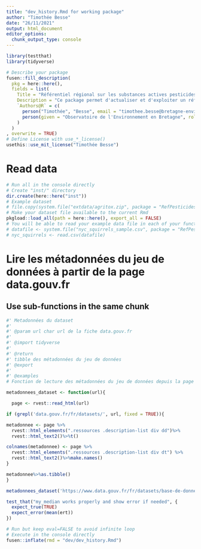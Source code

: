 ```yaml
---
title: "dev_history.Rmd for working package"
author: "Timothée Besse"
date: "26/11/2021"
output: html_document
editor_options: 
  chunk_output_type: console
---
```


```r
library(testthat)
library(tidyverse)
```

<!--
# Description du package

Ce package permet d'actualiser et d'exploiter un référentiel des substances actives pesticides à partir des informations obtenues à partir de plusieurs référentiels nationaux, notamment AGRITOX, EPHY. Il inclut les corrections et compléments apportés par le groupe de travail régional animé par l'Observatoire de l'Environnement en Bretagne.
--> 

```r
# Describe your package
fusen::fill_description(
  pkg = here::here(),
  fields = list(
    Title = "Référentiel régional sur les substances actives pesticides",
    Description = "Ce package permet d'actualiser et d'exploiter un référentiel des substances actives pesticides à partir des informations obtenues à partir de plusieurs référentiels nationaux, notamment AGRITOX, EPHY. Il inclut les corrections et compléments apportés par le groupe de travail régional animé par l'Observatoire de l'Environnement en Bretagne.",
    `Authors@R` = c(
      person("Timothée", "Besse", email = "timothee.besse@bretagne-environnement.fr", role = c("aut", "cre"), comment = c(ORCID = "0000-0002-1565-9313")),
      person(given = "Observatoire de l'Environnement en Bretagne", role = "cph")
    )
  )
, overwrite = TRUE)
# Define License with use_*_license()
usethis::use_mit_license("Timothée Besse")
```

# Read data

<!-- Store your dataset in a directory named "inst/" at the root of your project -->
<!-- Use it for your tests in this Rmd thanks to `load_all()` to make it available
and `system.file()` to read it in your examples 
-->

```r
# Run all in the console directly
# Create "inst/" directory
dir.create(here::here("inst"))
# Example dataset
# file.copy(system.file("extdata/agritox.zip", package = "RefPesticidesBzh"), here::here("inst"))
# Make your dataset file available to the current Rmd
pkgload::load_all(path = here::here(), export_all = FALSE)
# You will be able to read your example data file in each of your function examples and tests as follows
# datafile <- system.file("nyc_squirrels_sample.csv", package = "RefPesticidesBzh")
# nyc_squirrels <- read.csv(datafile)
```

# Lire les métadonnées du jeu de données à partir de la page data.gouv.fr
## Use sub-functions in the same chunk

```r
#' Metadonnées du dataset
#'
#' @param url char url de la fiche data.gouv.fr
#'
#' @import tidyverse
#'
#' @return
#' tibble des métadonnées du jeu de données
#' @export
#'
#' @examples
# Fonction de lecture des métadonnées du jeu de données depuis la page data.gouv.fr

metadonnees_dataset <- function(url){

  page <- rvest::read_html(url)

if (grepl('data.gouv.fr/fr/datasets/', url, fixed = TRUE)){

metadonnee <- page %>% 
  rvest::html_elements(".ressources .description-list div dd")%>% 
  rvest::html_text2()%>%t()

colnames(metadonnee) <- page %>% 
  rvest::html_elements(".ressources .description-list div dt") %>% 
  rvest::html_text2()%>%make.names()
}

metadonnee%>%as.tibble()
}
```

```r
metadonnees_dataset('https://www.data.gouv.fr/fr/datasets/base-de-donnees-agritox/')
```

```r
test_that("my_median works properly and show error if needed", {
  expect_true(TRUE)
  expect_error(mean(ert))
})
```

```r
# Run but keep eval=FALSE to avoid infinite loop
# Execute in the console directly
fusen::inflate(rmd = "dev/dev_history.Rmd")
```

